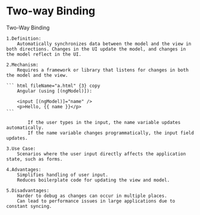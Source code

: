 # Two-way Binding

Two-Way Binding

    1.Definition:
        Automatically synchronizes data between the model and the view in both directions. Changes in the UI update the model, and changes in the model reflect in the UI.

    2.Mechanism:
        Requires a framework or library that listens for changes in both the model and the view.

    ``` html fileName="a.html" {3} copy
        Angular (using [(ngModel)]):

        <input [(ngModel)]="name" />
        <p>Hello, {{ name }}</p>
    ```

            If the user types in the input, the name variable updates automatically.
            If the name variable changes programmatically, the input field updates.

    3.Use Case:
        Scenarios where the user input directly affects the application state, such as forms.

    4.Advantages:
        Simplifies handling of user input.
        Reduces boilerplate code for updating the view and model.

    5.Disadvantages:
        Harder to debug as changes can occur in multiple places.
        Can lead to performance issues in large applications due to constant syncing.
